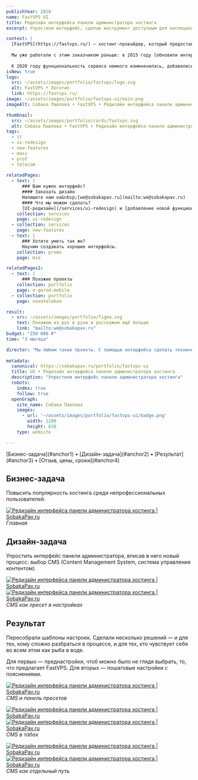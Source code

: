 ```yaml
---
publishYear: 2020
name: FastVPS UI
title: Редизайн интерфейса панели администратора хостинга
excerpt: Упростили интерфейс, сделав инструмент доступным для неспециалистов

context: |
  [FastVPS](https://fastvps.ru/) — хостинг-провайдер, который предоставляет в аренду виртуальные и физические сервера.
  
  Мы уже работали с этим заказчиком раньше: в 2015 году [обновили интерфейс сервиса](/portfolio/fastvps) создали дизайн интерфейсов, помогающий пользователю подобрать хостинг, даже если он не особо разбирается в технологиях. После внедрения нашего дизайна количество заказов выросло в два раза.
  
  К 2020 году функциональность сервиса немного измененилась, добавились новые возможности. Это нужно было отразить в интерфейсе. Плюс еще раз все немного упростить, чтоб сервисом продолжали без проблем пользоваться и не-технари.
isNew: true
logo:
  src: ~/assets/images/portfolio/fastvps/logo.svg
  alt: FastVPS • Логотип
  link: https://fastvps.ru/
image: ~/assets/images/portfolio/fastvps-ui/main.png
imageAlt: Собака Павлова • FastVPS • Редизайн интерфейса панели администратора хостинга

thumbnail:
  src: ~/assets/images/portfolio/cards/fastvps.svg
  alt: Собака Павлова • FastVPS • Редизайн интерфейса панели администратора хостинга
tags:
  - it
  - ui-redesign
  - new-features
  - mass
  - prof
  - telecom
  
relatedPages:
  - text: |
      ### Вам нужен интерфейс?
      #### Заказать дизайн
      Напишите нам на&nbsp;[we@sobakapav.ru](mailto:we@sobakapav.ru) 
      #### Что мы можем сделать?
      [UI-редизайн](/services/ui-redesign) и [добавление новой функциональности](/services/new-features), как в этом кейсе, и [многое другое](/services). 
    collection: services
    page: ui-redesign
  - collection: services
    page: new-features
  - text: |
      ### Хотите уметь так же?
      Научим создавать хорошие интерфейсы.
    collection: promo
    page: mio

relatedPages2:
  - text: |
      ### Похожие проекты
    collection: portfolio
    page: e-gorod-mobile
  - collection: portfolio
    page: novotelekom

result:
  - src: ~/assets/images/portfolio/figma.svg
    text: Покажем из рук в руки и расскажем ещё больше
    link: "mailto:we@sobakapav.ru"
budget: "250 000 ₽"
time: "3 месяца"

director: "Мы любим такие проекты. С помощью интерфейса сделать технически сложный, почти что профессиональный инструмент доступным для нетехнарей и непрофессионалов."
  
metadata:
  canonical: https://sobakapav.ru/portfolio/fastvps-ui
  title: UX • Редизайн интерфейса панели администратора хостинга
  description: "Упростили интерфейс панели администратора хостинга"
  robots:
    index: true
    follow: true
  openGraph:
    site_name: Собака Павлова
    images:
      - url: '~/assets/images/portfolio/fastvps-ui/badge.png'
        width: 1200
        height: 630
    type: website

---
```



<TOC>
[Бизнес-задача](#anchor1) • [Дизайн-задача](#anchor2) • [Результат](#anchor3) • [Отзыв, цены, сроки](#anchor4)
</TOC>

## <a name="anchor1" />Бизнес-задача

Повысить популярность хостинга среди непрофессиональных пользователей.

<a href="/images/portfolio/fastvps-ui/1.png" target="_blank">![Редизайн интерфейса панели администратора хостинга | SobakaPav.ru](~/assets/images/portfolio/fastvps-ui/1.png)</a>
_Главная_

## <a name="anchor2" />Дизайн-задача

Упростить интерфейс панели администратора, вписав в него новый процесс: выбор CMS (Content Management System, система управления контентом).

<a href="/images/portfolio/fastvps-ui/2.png" target="_blank">![Редизайн интерфейса панели администратора хостинга | SobakaPav.ru](~/assets/images/portfolio/fastvps-ui/2.png)</a>
<a href="/images/portfolio/fastvps-ui/3.png" target="_blank">![Редизайн интерфейса панели администратора хостинга | SobakaPav.ru](~/assets/images/portfolio/fastvps-ui/3.png)</a>
_CMS как пресет в настройках_

## <a name="anchor3" />Результат

Пересобрали шаблоны настроек. Сделали несколько решений — и для тех, кому сложно разбраться в процессе, и для тех, кто чувствует себя во всем этом как рыба в воде.

Для первых — преднастройки, чтоб можно было не глядя выбрать, то, что предлагает FastVPS. Для вторых — пошаговые настройки с пояснениями. 

<a href="/images/portfolio/fastvps-ui/4.png" target="_blank">![Редизайн интерфейса панели администратора хостинга | SobakaPav.ru](~/assets/images/portfolio/fastvps-ui/4.png)</a>
_CMS и панель пресетов_

<a href="/images/portfolio/fastvps-ui/5.png" target="_blank">![Редизайн интерфейса панели администратора хостинга | SobakaPav.ru](~/assets/images/portfolio/fastvps-ui/5.png)</a>
<a href="/images/portfolio/fastvps-ui/6.png" target="_blank">![Редизайн интерфейса панели администратора хостинга | SobakaPav.ru](~/assets/images/portfolio/fastvps-ui/6.png)</a>
_CMS в табах_

<a href="/images/portfolio/fastvps-ui/7.png" target="_blank">![Редизайн интерфейса панели администратора хостинга | SobakaPav.ru](~/assets/images/portfolio/fastvps-ui/7.png)</a>
<a href="/images/portfolio/fastvps-ui/8.png" target="_blank">![Редизайн интерфейса панели администратора хостинга | SobakaPav.ru](~/assets/images/portfolio/fastvps-ui/8.png)</a>
_CMS как отдельный путь_

## <a name="anchor4" />


